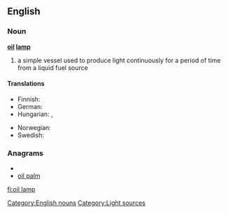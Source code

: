 ==English==
{{wikipedia|oil lamp}}

===Noun===
'''[[oil]] [[lamp]]'''

# a simple vessel used to produce light continuously for a period of time from a liquid fuel source

====Translations====
{{trans-top|a simple vessel used to produce light}}
* Finnish: {{t-|fi|öljylamppu}}
* German: {{t-|de|Öllampe}}
* Hungarian: {{t-|hu|olajlámpa}}, {{t-|hu|petróleumlámpa}}
{{trans-mid}}
* Norwegian: {{t-|no|oljelampe}}
* Swedish: {{t-|sv|oljelampa}}
{{trans-bottom}}

===Anagrams===
* {{alphagram|aillmop}}
* [[oil palm#English|oil palm]]

[[Category:English nouns]]
[[Category:Light sources]]

[[fi:oil lamp]]
